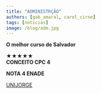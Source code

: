 ```yaml
---
title: "ADMINISTRÇÃO"
authors: [gab_amaral, carol_cirne]
tags: [noticias]
image: /blog/adm.jpg
---
```


**O melhor curso de Salvador**

★★★★★  
**CONCEITO CPC 4**

**NOTA 4 ENADE**

[UNIJORGE](https://www.instagram.com/p/DJScbfAxO-Q/?igsh=ajVrcWp6a3FhcGNk)